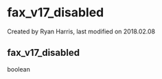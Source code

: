 
# fax_v17_disabled 

 Created by  Ryan Harris, last modified on 2018.02.08

## fax_v17_disabled

boolean


